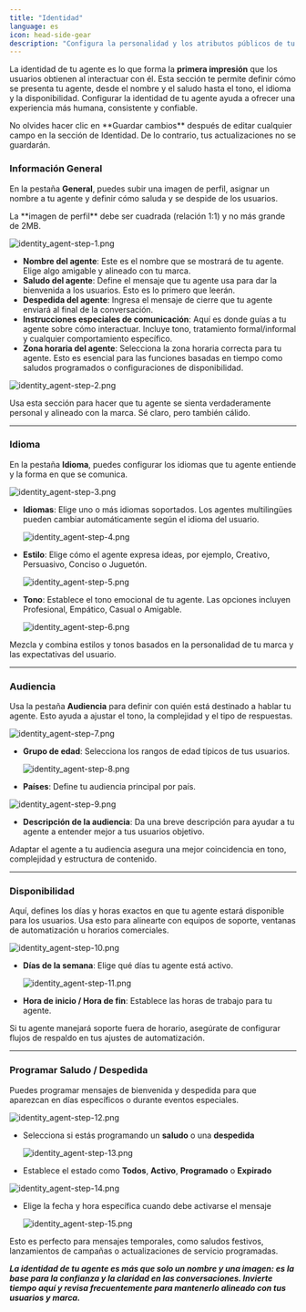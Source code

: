 ```yaml
---
title: "Identidad"
language: es
icon: head-side-gear
description: "Configura la personalidad y los atributos públicos de tu agente. Esto incluye nombre, saludo, tono, audiencia, disponibilidad y mensajes programados."
---
```


La identidad de tu agente es lo que forma la **primera impresión** que los usuarios obtienen al interactuar con él. Esta sección te permite definir cómo se presenta tu agente, desde el nombre y el saludo hasta el tono, el idioma y la disponibilidad. Configurar la identidad de tu agente ayuda a ofrecer una experiencia más humana, consistente y confiable.

<Info>
No olvides hacer clic en **Guardar cambios** después de editar cualquier campo en la sección de Identidad. De lo contrario, tus actualizaciones no se guardarán.
</Info>

### Información General

En la pestaña **General**, puedes subir una imagen de perfil, asignar un nombre a tu agente y definir cómo saluda y se despide de los usuarios.

<Note>
  La **imagen de perfil** debe ser cuadrada (relación 1:1) y no más grande de 2MB.
</Note>

![identity_agent-step-1.png](/images/agent/identity_agent/identity_agent-step-1.png)

- **Nombre del agente**: Este es el nombre que se mostrará de tu agente. Elige algo amigable y alineado con tu marca.
- **Saludo del agente**: Define el mensaje que tu agente usa para dar la bienvenida a los usuarios. Esto es lo primero que leerán.
- **Despedida del agente**: Ingresa el mensaje de cierre que tu agente enviará al final de la conversación.
- **Instrucciones especiales de comunicación**: Aquí es donde guías a tu agente sobre cómo interactuar. Incluye tono, tratamiento formal/informal y cualquier comportamiento específico.
- **Zona horaria del agente**: Selecciona la zona horaria correcta para tu agente. Esto es esencial para las funciones basadas en tiempo como saludos programados o configuraciones de disponibilidad.

![identity_agent-step-2.png](/images/agent/identity_agent/identity_agent-step-2.png)

<Tip>
  Usa esta sección para hacer que tu agente se sienta verdaderamente personal y alineado con la marca. Sé claro, pero también cálido.
</Tip>

---

### Idioma

En la pestaña **Idioma**, puedes configurar los idiomas que tu agente entiende y la forma en que se comunica.

![identity_agent-step-3.png](/images/agent/identity_agent/identity_agent-step-3.png)

- **Idiomas**: Elige uno o más idiomas soportados. Los agentes multilingües pueden cambiar automáticamente según el idioma del usuario.

  ![identity_agent-step-4.png](/images/agent/identity_agent/identity_agent-step-4.png)
- **Estilo**: Elige cómo el agente expresa ideas, por ejemplo, Creativo, Persuasivo, Conciso o Juguetón.

  ![identity_agent-step-5.png](/images/agent/identity_agent/identity_agent-step-5.png)
- **Tono**: Establece el tono emocional de tu agente. Las opciones incluyen Profesional, Empático, Casual o Amigable.

  ![identity_agent-step-6.png](/images/agent/identity_agent/identity_agent-step-6.png)

<Tip>
  Mezcla y combina estilos y tonos basados en la personalidad de tu marca y las expectativas del usuario.
</Tip>

---

### Audiencia

Usa la pestaña **Audiencia** para definir con quién está destinado a hablar tu agente. Esto ayuda a ajustar el tono, la complejidad y el tipo de respuestas.

![identity_agent-step-7.png](/images/agent/identity_agent/identity_agent-step-7.png)

- **Grupo de edad**: Selecciona los rangos de edad típicos de tus usuarios.

  ![identity_agent-step-8.png](/images/agent/identity_agent/identity_agent-step-8.png)
- **Países**: Define tu audiencia principal por país.

![identity_agent-step-9.png](/images/agent/identity_agent/identity_agent-step-9.png)

- **Descripción de la audiencia**: Da una breve descripción para ayudar a tu agente a entender mejor a tus usuarios objetivo.

<Note>
  Adaptar el agente a tu audiencia asegura una mejor coincidencia en tono, complejidad y estructura de contenido.
</Note>

---

### Disponibilidad

Aquí, defines los días y horas exactos en que tu agente estará disponible para los usuarios. Usa esto para alinearte con equipos de soporte, ventanas de automatización u horarios comerciales.

![identity_agent-step-10.png](/images/agent/identity_agent/identity_agent-step-10.png)

- **Días de la semana**: Elige qué días tu agente está activo.

  ![identity_agent-step-11.png](/images/agent/identity_agent/identity_agent-step-11.png)
- **Hora de inicio / Hora de fin**: Establece las horas de trabajo para tu agente.

<Tip>
  Si tu agente manejará soporte fuera de horario, asegúrate de configurar flujos de respaldo en tus ajustes de automatización.
</Tip>

---

### Programar Saludo / Despedida

Puedes programar mensajes de bienvenida y despedida para que aparezcan en días específicos o durante eventos especiales.

![identity_agent-step-12.png](/images/agent/identity_agent/identity_agent-step-12.png)

- Selecciona si estás programando un **saludo** o una **despedida**

  ![identity_agent-step-13.png](/images/agent/identity_agent/identity_agent-step-13.png)
- Establece el estado como **Todos**, **Activo**, **Programado** o **Expirado**

![identity_agent-step-14.png](/images/agent/identity_agent/identity_agent-step-14.png)

- Elige la fecha y hora específica cuando debe activarse el mensaje

  ![identity_agent-step-15.png](/images/agent/identity_agent/identity_agent-step-15.png)

<Note>
  Esto es perfecto para mensajes temporales, como saludos festivos, lanzamientos de campañas o actualizaciones de servicio programadas.
</Note>

**_La identidad de tu agente es más que solo un nombre y una imagen: es la base para la confianza y la claridad en las conversaciones. Invierte tiempo aquí y revisa frecuentemente para mantenerlo alineado con tus usuarios y marca._**